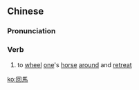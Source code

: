 {{also|回马}}
==Chinese==
{{zh-forms|s=回马}}

===Pronunciation===
{{zh-pron
|m=huímǎ
|cat=v
}}

===Verb===
{{zh-verb}}

# {{lb|zh|literary}} to [[wheel]] [[one]]'s [[horse]] [[around]] and [[retreat]]

[[ko:回馬]]